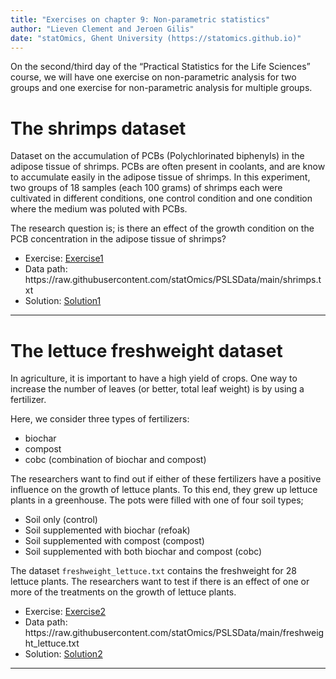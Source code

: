 ```yaml
---
title: "Exercises on chapter 9: Non-parametric statistics"
author: "Lieven Clement and Jeroen Gilis"
date: "statOmics, Ghent University (https://statomics.github.io)"
---
```


On the second/third day of the "Practical Statistics for the Life Sciences" course, we will have one exercise on non-parametric analysis for two groups and one exercise for non-parametric analysis for multiple groups.

# The shrimps dataset

Dataset on the accumulation of PCBs (Polychlorinated biphenyls)
in the adipose tissue of shrimps. PCBs are often present in coolants, and are
know to accumulate easily in the adipose tissue of shrimps. In this experiment,
two groups of 18 samples (each 100 grams) of shrimps each were cultivated
in different conditions, one control condition and one condition
where the medium was poluted with PCBs.

The research question is; is there an effect of the growth condition on the PCB
concentration in the adipose tissue of shrimps?

- Exercise: [Exercise1](./09_1_shrimps.html)
- Data path: https://raw.githubusercontent.com/statOmics/PSLSData/main/shrimps.txt
- Solution: [Solution1](./09_1_shrimps_sol.html) <!---->

---

# The lettuce freshweight dataset

In agriculture, it is important to have a high yield of crops. One way to
increase the number of leaves (or better, total leaf weight) is by using a
fertilizer.

Here, we consider three types of fertilizers:

  - biochar
  - compost
  - cobc (combination of biochar and compost)

The researchers want to find out if either of these fertilizers have a positive
influence on the growth of lettuce plants. To this end, they grew up lettuce
plants in a greenhouse. The pots were filled with one of four soil types;

  - Soil only (control)
  - Soil supplemented with biochar (refoak)
  - Soil supplemented with compost (compost)
  - Soil supplemented with both biochar and compost (cobc)

The dataset `freshweight_lettuce.txt` contains the freshweight for 28 lettuce
plants. The researchers want to test if there is an effect of one or more of
the treatments on the growth of lettuce plants.

- Exercise: [Exercise2](./09_2_lettuce.html)
- Data path: https://raw.githubusercontent.com/statOmics/PSLSData/main/freshweight_lettuce.txt
- Solution: [Solution2](./09_2_lettuce_sol.html) <!---->

---
